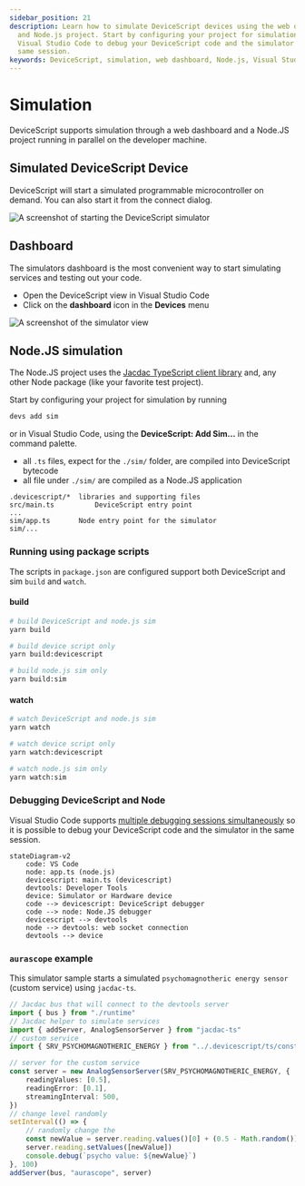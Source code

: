```yaml
---
sidebar_position: 21
description: Learn how to simulate DeviceScript devices using the web dashboard
  and Node.js project. Start by configuring your project for simulation and use
  Visual Studio Code to debug your DeviceScript code and the simulator in the
  same session.
keywords: DeviceScript, simulation, web dashboard, Node.js, Visual Studio Code
---
```


# Simulation

DeviceScript supports simulation through a web dashboard and a Node.JS project running in parallel on the developer machine.

## Simulated DeviceScript Device

DeviceScript will start a simulated programmable microcontroller on demand. You can also start it from the connect dialog.

![A screenshot of starting the DeviceScript simulator](./simulator.png)

## Dashboard

The simulators dashboard is the most convenient way to start simulating services and testing out your code.

-   Open the DeviceScript view in Visual Studio Code
-   Click on the **dashboard** icon in the **Devices** menu

![A screenshot of the simulator view](./simulators.png)

## Node.JS simulation

The Node.JS project uses the [Jacdac TypeScript client library](https://microsoft.github.io/jacdac-docs/clients/javascript/) and,
any other Node package (like your favorite test project).

Start by configuring your project for simulation by running

```bash
devs add sim
```

or in Visual Studio Code, using the **DeviceScript: Add Sim...** in the command palette.

-   all `.ts` files, expect for the `./sim/` folder, are compiled into DeviceScript bytecode
-   all file under `./sim/` are compiled as a Node.JS application

```
.devicescript/*  libraries and supporting files
src/main.ts          DeviceScript entry point
...
sim/app.ts       Node entry point for the simulator
sim/...
```

### Running using package scripts

The scripts in `package.json` are configured support both DeviceScript and sim `build` and `watch`.

#### build

```bash
# build DeviceScript and node.js sim
yarn build

# build device script only
yarn build:devicescript

# build node.js sim only
yarn build:sim
```

#### watch

```bash
# watch DeviceScript and node.js sim
yarn watch

# watch device script only
yarn watch:devicescript

# watch node.js sim only
yarn watch:sim
```

### Debugging DeviceScript and Node

Visual Studio Code supports [multiple debugging sessions simultaneously](https://code.visualstudio.com/docs/editor/debugging#_launch-configurations) so it is possible to debug your DeviceScript
code and the simulator in the same session.

```mermaid
stateDiagram-v2
    code: VS Code
    node: app.ts (node.js)
    devicescript: main.ts (devicescript)
    devtools: Developer Tools
    device: Simulator or Hardware device
    code --> devicescript: DeviceScript debugger
    code --> node: Node.JS debugger
    devicescript --> devtools
    node --> devtools: web socket connection
    devtools --> device
```

### `aurascope` example

This simulator sample starts a simulated `psychomagnotheric energy sensor` (custom service) using `jacdac-ts`.

```ts title="./sim/app.ts"
// Jacdac bus that will connect to the devtools server
import { bus } from "./runtime"
// Jacdac helper to simulate services
import { addServer, AnalogSensorServer } from "jacdac-ts"
// custom service
import { SRV_PSYCHOMAGNOTHERIC_ENERGY } from "../.devicescript/ts/constants"

// server for the custom service
const server = new AnalogSensorServer(SRV_PSYCHOMAGNOTHERIC_ENERGY, {
    readingValues: [0.5],
    readingError: [0.1],
    streamingInterval: 500,
})
// change level randomly
setInterval(() => {
    // randomly change the
    const newValue = server.reading.values()[0] + (0.5 - Math.random()) / 10
    server.reading.setValues([newValue])
    console.debug(`psycho value: ${newValue}`)
}, 100)
addServer(bus, "aurascope", server)
```
